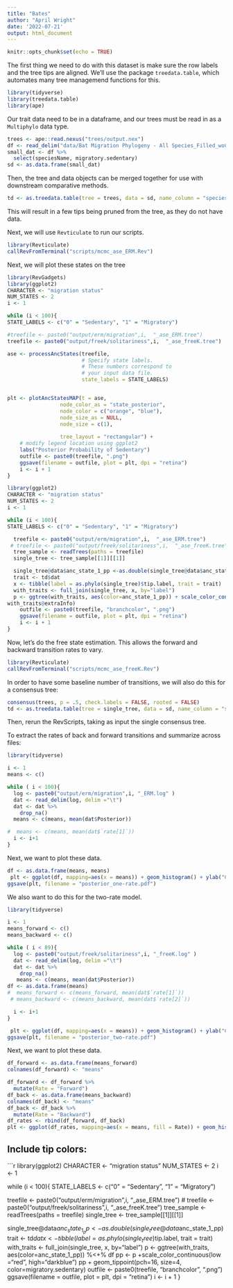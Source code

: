 ```yaml
---
title: "Bates"
author: "April Wright"
date: '2022-07-21'
output: html_document
---
```


```r
knitr::opts_chunk$set(echo = TRUE)
```

The first thing we need to do with this dataset is make sure the row labels and the tree tips are aligned. We'll use the package `treedata.table`, which automates many tree managemend functions for this.

```r
library(tidyverse)
library(treedata.table)
library(ape)
```

Our trait data need to be in a dataframe, and our trees must be read in as a `Multiphylo` data type.

```r

trees <- ape::read.nexus("trees/output.nex")
df <- read_delim("data/Bat Migration Phylogeny - All Species_Filled_woCite.tsv")
small_dat <- df %>%
  select(speciesName, migratory.sedentary)
sd <- as.data.frame(small_dat)
````

Then, the tree and data objects can be merged together for use with downstream comparative methods.

```r
td <- as.treedata.table(tree = trees, data = sd, name_column = "speciesName")
```

This will result in a few tips being pruned from the tree, as they do not have data.


Next, we will use `Revticulate` to run our scripts.

```R
library(Revticulate)
callRevFromTerminal("scripts/mcmc_ase_ERM.Rev")

```

Next, we will plot these states on the tree

```r
library(RevGadgets)
library(ggplot2)
CHARACTER <- "migration status"
NUM_STATES <- 2
i <- 1

while (i < 100){
STATE_LABELS <- c("0" = "Sedentary", "1" = "Migratory")

#treefile <- paste0("output/erm/migration",i,  "_ase_ERM.tree")
treefile <- paste0("output/freek/solitariness",i,  "_ase_freeK.tree")

ase <- processAncStates(treefile,
                        # Specify state labels.
                        # These numbers correspond to
                        # your input data file.
                        state_labels = STATE_LABELS)


plt <- plotAncStatesMAP(t = ase, 
                 node_color_as = "state_posterior",
                 node_color = c("orange", "blue"),
                 node_size_as = NULL,
                 node_size = c(1),
                 
                 tree_layout = "rectangular") + 
    # modify legend location using ggplot2
    labs("Posterior Probability of Sedentary")
    outfile <- paste0(treefile, ".png")
    ggsave(filename = outfile, plot = plt, dpi = "retina")
    i <- i + 1
}

```

```r

library(ggplot2)
CHARACTER <- "migration status"
NUM_STATES <- 2
i <- 1

while (i < 100){
STATE_LABELS <- c("0" = "Sedentary", "1" = "Migratory")

  treefile <- paste0("output/erm/migration",i,  "_ase_ERM.tree")
 # treefile <- paste0("output/freek/solitariness",i,  "_ase_freeK.tree")
  tree_sample <- readTrees(paths = treefile)
  single_tree <- tree_sample[[1]][[1]]

  single_tree@data$anc_state_1_pp <-as.double(single_tree@data$anc_state_1_pp)
  trait <- td$dat
  x <- tibble(label = as.phylo(single_tree)$tip.label, trait = trait)
  with_traits <- full_join(single_tree, x, by="label")
  p <- ggtree(with_traits, aes(color=anc_state_1_pp)) + scale_color_continuous(low ="red", high="darkblue") + geom_tippoint(data = 
with_traits@extraInfo)
    outfile <- paste0(treefile, "branchcolor", ".png")
    ggsave(filename = outfile, plot = plt, dpi = "retina")
    i <- i + 1
}

```


Now, let's do the free state estimation. This allows the forward and backward transition rates to vary.

```R
library(Revticulate)
callRevFromTerminal("scripts/mcmc_ase_freeK.Rev")
```

In order to have some baseline number of transitions, we will also do this for a consensus tree:

```r
consensus(trees, p = .5, check.labels = FALSE, rooted = FALSE)
td <- as.treedata.table(tree = single_tree, data = sd, name_column = "speciesName")
```

Then, rerun the RevScripts, taking as input the single consensus tree.


To extract the rates of back and forward transitions and summarize across files:

```r

library(tidyverse)

i <- 1
means <- c()

while ( i < 100){
  log <- paste0("output/erm/migration",i, "_ERM.log" )
  dat <- read_delim(log, delim ="\t")
  dat <- dat %>% 
    drop_na()
  means <- c(means, mean(dat$Posterior))

#  means <- c(means, mean(dat$`rate[1]`))
  i <- i+1
}
```

Next, we want to plot these data.

```r
df <- as.data.frame(means, means)
 plt <- ggplot(df, mapping=aes(x = means)) + geom_histogram() + ylab("Count") + xlab("Posterior") + ggtitle("One-Rate Model") + geom_vline(xintercept = -1602.888)
ggsave(plt, filename = "posterior_one-rate.pdf")
```

We also want to do this for the two-rate model. 
```r

library(tidyverse)

i <- 1
means_forward <- c()
means_backward <- c()

while ( i < 89){
  log <- paste0("output/freek/solitariness",i, "_freeK.log" )
  dat <- read_delim(log, delim ="\t")
  dat <- dat %>% 
    drop_na()
   means <- c(means, mean(dat$Posterior))
df <- as.data.frame(means)
#  means_forward <- c(means_forward, mean(dat$`rate[1]`))
 # means_backward <- c(means_backward, mean(dat$`rate[2]`))

  i <- i+1
}

 plt <- ggplot(df, mapping=aes(x = means)) + geom_histogram() + ylab("Count") + xlab("Posterior") + ggtitle("Two-Rate Model") + geom_vline(xintercept = -967.01)
ggsave(plt, filename = "posterior_two-rate.pdf")
```

Next, we want to plot these data.

```r
df_forward <- as.data.frame(means_forward)
colnames(df_forward) <- "means"

df_forward <- df_forward %>% 
  mutate(Rate = "Forward")
df_back <- as.data.frame(means_backward)
colnames(df_back) <- "means"
df_back <- df_back %>% 
  mutate(Rate = "Backward")  
df_rates <- rbind(df_forward, df_back)
plt <- ggplot(df_rates, mapping=aes(x = means, fill = Rate)) + geom_histogram(alpha = .75) + ylab("Count") + xlab("Rate of Transition") + ggtitle("Two-Rate Model") +theme_bw()
```

## Include tip colors: 
```r

library(ggplot2)
CHARACTER <- "migration status"
NUM_STATES <- 2
i <- 1

while (i < 100){
STATE_LABELS <- c("0" = "Sedentary", "1" = "Migratory")

  treefile <- paste0("output/erm/migration",i,  "_ase_ERM.tree")
 # treefile <- paste0("output/freek/solitariness",i,  "_ase_freeK.tree")
  tree_sample <- readTrees(paths = treefile)
  single_tree <- tree_sample[[1]][[1]]

  single_tree@data$anc_state_1_pp <-as.double(single_tree@data$anc_state_1_pp)
  trait <- td$dat
  x <- tibble(label = as.phylo(single_tree)$tip.label, trait = trait)
  with_traits <- full_join(single_tree, x, by="label")
  p <- ggtree(with_traits, aes(color=anc_state_1_pp)) %<+% df
  pp <- p +scale_color_continuous(low ="red", high="darkblue")
  pp + geom_tippoint(pch=16, size=4, color=migratory.sedentary)
    outfile <- paste0(treefile, "branchcolor", ".png")
    ggsave(filename = outfile, plot = plt, dpi = "retina")
    i <- i + 1
}
